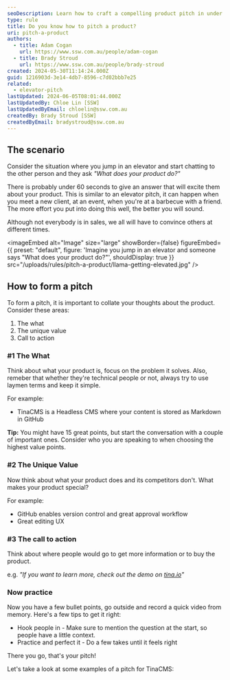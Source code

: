 ```yaml
---
seoDescription: Learn how to craft a compelling product pitch in under 60 seconds with this practical guide
type: rule
title: Do you know how to pitch a product?
uri: pitch-a-product
authors:
  - title: Adam Cogan
    url: https://www.ssw.com.au/people/adam-cogan
  - title: Brady Stroud
    url: https://www.ssw.com.au/people/brady-stroud
created: 2024-05-30T11:14:24.000Z
guid: 1216903d-3e14-4db7-8596-c7d02bbb7e25
related:
  - elevator-pitch
lastUpdated: 2024-06-05T08:01:44.000Z
lastUpdatedBy: Chloe Lin [SSW]
lastUpdatedByEmail: chloelin@ssw.com.au
createdBy: Brady Stroud [SSW]
createdByEmail: bradystroud@ssw.com.au
---
```


## The scenario

Consider the situation where you jump in an elevator and start chatting to the other person and they ask *"What does your product do?"*

There is probably under 60 seconds to give an answer that will excite them about your product.
This is similar to an elevator pitch, it can happen when you meet a new client, at an event, when you're at a barbecue with a friend. The more effort you put into doing this well, the better you will sound.

Although not everybody is in sales, we all will have to convince others at different times.


<imageEmbed
  alt="Image"
  size="large"
  showBorder={false}
  figureEmbed={{
    preset: "default",
    figure: 'Imagine you jump in an elevator and someone says "What does your product do?"',
    shouldDisplay: true
  }}
  src="/uploads/rules/pitch-a-product/llama-getting-elevated.jpg"
/>

## How to form a pitch

To form a pitch, it is important to collate your thoughts about the product. Consider these areas:

1. The what
2. The unique value
3. Call to action

### #1 The What

Think about what your product is, focus on the problem it solves. Also, remeber that whether they're technical people or not, always try to use laymen terms and keep it simple.

For example:

* TinaCMS is a Headless CMS where your content is stored as Markdown in GitHub

**Tip:** You might have 15 great points, but start the conversation with a couple of important ones. Consider who you are speaking to when choosing the highest value points.

### #2 The Unique Value

Now think about what your product does and its competitors don't. What makes your product special?

For example:

* GitHub enables version control and great approval workflow
* Great editing UX

### #3 The call to action

Think about where people would go to get more information or to buy the product.

e.g. *"If you want to learn more, check out the demo on [tina.io](https://tina.io)"*

### Now practice

Now you have a few bullet points, go outside and record a quick video from memory. Here's a few tips to get it right:

* Hook people in - Make sure to mention the question at the start, so people have a little context.
* Practice and perfect it - Do a few takes until it feels right

There you go, that's your pitch!

Let's take a look at some examples of a pitch for TinaCMS:

<youtubeEmbed url="https://www.youtube.com/watch?v=7yQ1dEOI00M" description="Video: Piers pitches TinaCMS (Developer's perspective)" />

<youtubeEmbed url="https://www.youtube.com/watch?v=qGDmO0RPHlI" description="Video: Gert pitches TinaCMS (Business persons perspective)" />

<youtubeEmbed url="https://youtu.be/qS9rq_Sfiug" description="Video: Adam pitches TinaCMS (History perspective)" />

